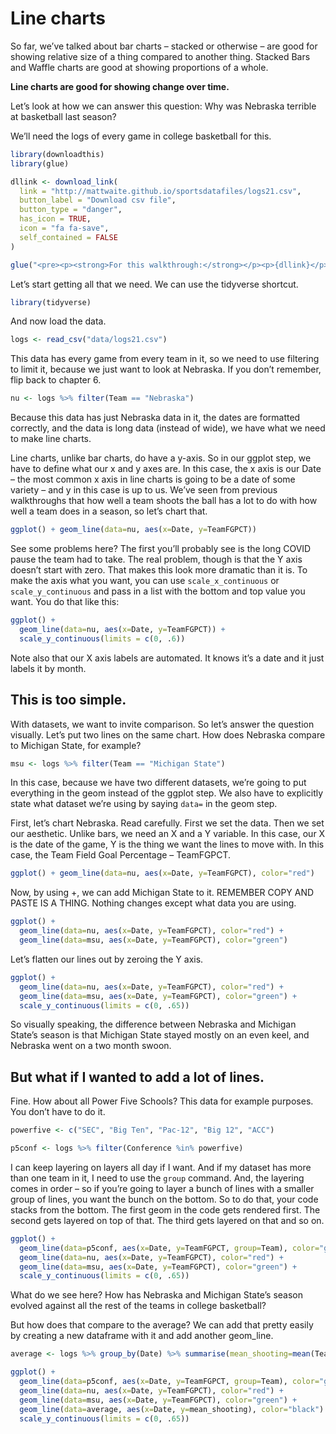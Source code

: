 # Line charts

So far, we've talked about bar charts -- stacked or otherwise -- are good for showing relative size of a thing compared to another thing. Stacked Bars and Waffle charts are good at showing proportions of a whole. 

**Line charts are good for showing change over time.** 

Let's look at how we can answer this question: Why was Nebraska terrible at basketball last season?

We'll need the logs of every game in college basketball for this.

```r
library(downloadthis)
library(glue)

dllink <- download_link(
  link = "http://mattwaite.github.io/sportsdatafiles/logs21.csv",
  button_label = "Download csv file",
  button_type = "danger",
  has_icon = TRUE,
  icon = "fa fa-save",
  self_contained = FALSE
)

glue("<pre><p><strong>For this walkthrough:</strong></p><p>{dllink}</p></pre>")

```

Let's start getting all that we need. We can use the tidyverse shortcut. 

```r
library(tidyverse)
```

And now load the data.

```r
logs <- read_csv("data/logs21.csv")
```

This data has every game from every team in it, so we need to use filtering to limit it, because we just want to look at Nebraska. If you don't remember, flip back to chapter 6. 

```r
nu <- logs %>% filter(Team == "Nebraska")
```

Because this data has just Nebraska data in it, the dates are formatted correctly, and the data is long data (instead of wide), we have what we need to make line charts.

Line charts, unlike bar charts, do have a y-axis. So in our ggplot step, we have to define what our x and y axes are. In this case, the x axis is our Date -- the most common x axis in line charts is going to be a date of some variety -- and y in this case is up to us. We've seen from previous walkthroughs that how well a team shoots the ball has a lot to do with how well a team does in a season, so let's chart that. 

```r
ggplot() + geom_line(data=nu, aes(x=Date, y=TeamFGPCT))
```

See some problems here? The first you'll probably see is the long COVID pause the team had to take. The real problem, though is that the Y axis doesn't start with zero. That makes this look more dramatic than it is. To make the axis what you want, you can use `scale_x_continuous` or `scale_y_continuous` and pass in a list with the bottom and top value you want. You do that like this:

```r
ggplot() + 
  geom_line(data=nu, aes(x=Date, y=TeamFGPCT)) + 
  scale_y_continuous(limits = c(0, .6))
```

Note also that our X axis labels are automated. It knows it's a date and it just labels it by month.

## This is too simple. 

With datasets, we want to invite comparison. So let's answer the question visually. Let's put two lines on the same chart. How does Nebraska compare to Michigan State, for example? 

```r
msu <- logs %>% filter(Team == "Michigan State")
```

In this case, because we have two different datasets, we're going to put everything in the geom instead of the ggplot step. We also have to explicitly state what dataset we're using by saying `data=` in the geom step.

First, let's chart Nebraska. Read carefully. First we set the data. Then we set our aesthetic. Unlike bars, we need an X and a Y variable. In this case, our X is the date of the game, Y is the thing we want the lines to move with. In this case, the Team Field Goal Percentage -- TeamFGPCT. 

```r
ggplot() + geom_line(data=nu, aes(x=Date, y=TeamFGPCT), color="red")
```

Now, by using +, we can add Michigan State to it. REMEMBER COPY AND PASTE IS A THING. Nothing changes except what data you are using.

```r
ggplot() + 
  geom_line(data=nu, aes(x=Date, y=TeamFGPCT), color="red") + 
  geom_line(data=msu, aes(x=Date, y=TeamFGPCT), color="green")
```

Let's flatten our lines out by zeroing the Y axis.

```r
ggplot() + 
  geom_line(data=nu, aes(x=Date, y=TeamFGPCT), color="red") + 
  geom_line(data=msu, aes(x=Date, y=TeamFGPCT), color="green") + 
  scale_y_continuous(limits = c(0, .65))
```

So visually speaking, the difference between Nebraska and Michigan State's season is that Michigan State stayed mostly on an even keel, and Nebraska went on a two month swoon.

## But what if I wanted to add a lot of lines. 

Fine. How about all Power Five Schools? This data for example purposes. You don't have to do it. 

```r
powerfive <- c("SEC", "Big Ten", "Pac-12", "Big 12", "ACC")

p5conf <- logs %>% filter(Conference %in% powerfive)
```

I can keep layering on layers all day if I want. And if my dataset has more than one team in it, I need to use the `group` command. And, the layering comes in order -- so if you're going to layer a bunch of lines with a smaller group of lines, you want the bunch on the bottom. So to do that, your code stacks from the bottom. The first geom in the code gets rendered first. The second gets layered on top of that. The third gets layered on that and so on. 

```r
ggplot() + 
  geom_line(data=p5conf, aes(x=Date, y=TeamFGPCT, group=Team), color="grey") + 
  geom_line(data=nu, aes(x=Date, y=TeamFGPCT), color="red") + 
  geom_line(data=msu, aes(x=Date, y=TeamFGPCT), color="green") + 
  scale_y_continuous(limits = c(0, .65))
```

What do we see here? How has Nebraska and Michigan State's season evolved against all the rest of the teams in college basketball?

But how does that compare to the average? We can add that pretty easily by creating a new dataframe with it and add another geom_line. 

```r
average <- logs %>% group_by(Date) %>% summarise(mean_shooting=mean(TeamFGPCT))
```

```r
ggplot() + 
  geom_line(data=p5conf, aes(x=Date, y=TeamFGPCT, group=Team), color="grey") + 
  geom_line(data=nu, aes(x=Date, y=TeamFGPCT), color="red") + 
  geom_line(data=msu, aes(x=Date, y=TeamFGPCT), color="green") + 
  geom_line(data=average, aes(x=Date, y=mean_shooting), color="black") + 
  scale_y_continuous(limits = c(0, .65))
```
